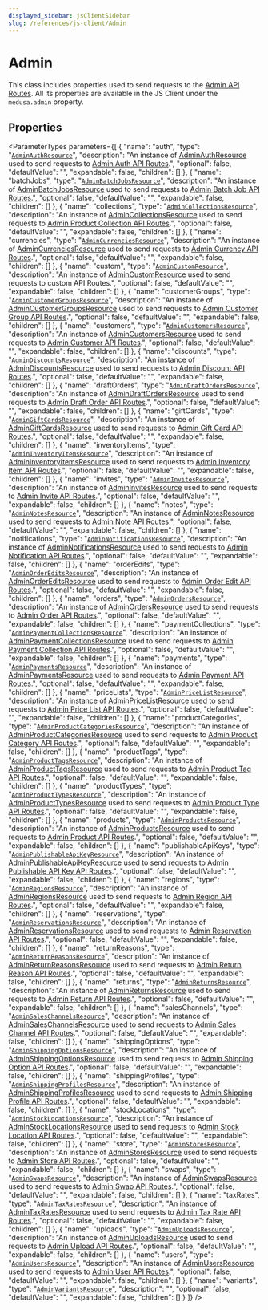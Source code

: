 ```yaml
---
displayed_sidebar: jsClientSidebar
slug: /references/js-client/Admin
---
```



# Admin

This class includes properties used to send requests to the [Admin API Routes](https://docs.medusajs.com/api/admin). All its properties
are available in the JS Client under the `medusa.admin` property.

## Properties

<ParameterTypes parameters={[
  {
    "name": "auth",
    "type": "[`AdminAuthResource`](AdminAuthResource.mdx)",
    "description": "An instance of [AdminAuthResource](AdminAuthResource.mdx) used to send requests to [Admin Auth API Routes](https://docs.medusajs.com/api/admin#auth).",
    "optional": false,
    "defaultValue": "",
    "expandable": false,
    "children": []
  },
  {
    "name": "batchJobs",
    "type": "[`AdminBatchJobsResource`](AdminBatchJobsResource.mdx)",
    "description": "An instance of [AdminBatchJobsResource](AdminBatchJobsResource.mdx) used to send requests to [Admin Batch Job API Routes](https://docs.medusajs.com/api/admin#batch-jobs).",
    "optional": false,
    "defaultValue": "",
    "expandable": false,
    "children": []
  },
  {
    "name": "collections",
    "type": "[`AdminCollectionsResource`](AdminCollectionsResource.mdx)",
    "description": "An instance of [AdminCollectionsResource](AdminCollectionsResource.mdx) used to send requests to [Admin Product Collection API Routes](https://docs.medusajs.com/api/admin#product-collections).",
    "optional": false,
    "defaultValue": "",
    "expandable": false,
    "children": []
  },
  {
    "name": "currencies",
    "type": "[`AdminCurrenciesResource`](AdminCurrenciesResource.mdx)",
    "description": "An instance of [AdminCurrenciesResource](AdminCurrenciesResource.mdx) used to send requests to [Admin Currency API Routes](https://docs.medusajs.com/api/admin#currencies_getcurrencies).",
    "optional": false,
    "defaultValue": "",
    "expandable": false,
    "children": []
  },
  {
    "name": "custom",
    "type": "[`AdminCustomResource`](AdminCustomResource.mdx)",
    "description": "An instance of [AdminCustomResource](AdminCustomResource.mdx) used to send requests to custom API Routes.",
    "optional": false,
    "defaultValue": "",
    "expandable": false,
    "children": []
  },
  {
    "name": "customerGroups",
    "type": "[`AdminCustomerGroupsResource`](AdminCustomerGroupsResource.mdx)",
    "description": "An instance of [AdminCustomerGroupsResource](AdminCustomerGroupsResource.mdx) used to send requests to [Admin Customer Group API Routes](https://docs.medusajs.com/api/admin#customer-groups).",
    "optional": false,
    "defaultValue": "",
    "expandable": false,
    "children": []
  },
  {
    "name": "customers",
    "type": "[`AdminCustomersResource`](AdminCustomersResource.mdx)",
    "description": "An instance of [AdminCustomersResource](AdminCustomersResource.mdx) used to send requests to [Admin Customer API Routes](https://docs.medusajs.com/api/admin#customers).",
    "optional": false,
    "defaultValue": "",
    "expandable": false,
    "children": []
  },
  {
    "name": "discounts",
    "type": "[`AdminDiscountsResource`](AdminDiscountsResource.mdx)",
    "description": "An instance of [AdminDiscountsResource](AdminDiscountsResource.mdx) used to send requests to [Admin Discount API Routes](https://docs.medusajs.com/api/admin#discounts).",
    "optional": false,
    "defaultValue": "",
    "expandable": false,
    "children": []
  },
  {
    "name": "draftOrders",
    "type": "[`AdminDraftOrdersResource`](AdminDraftOrdersResource.mdx)",
    "description": "An instance of [AdminDraftOrdersResource](AdminDraftOrdersResource.mdx) used to send requests to [Admin Draft Order API Routes](https://docs.medusajs.com/api/admin#draft-orders).",
    "optional": false,
    "defaultValue": "",
    "expandable": false,
    "children": []
  },
  {
    "name": "giftCards",
    "type": "[`AdminGiftCardsResource`](AdminGiftCardsResource.mdx)",
    "description": "An instance of [AdminGiftCardsResource](AdminGiftCardsResource.mdx) used to send requests to [Admin Gift Card API Routes](https://docs.medusajs.com/api/admin#gift-cards).",
    "optional": false,
    "defaultValue": "",
    "expandable": false,
    "children": []
  },
  {
    "name": "inventoryItems",
    "type": "[`AdminInventoryItemsResource`](AdminInventoryItemsResource.mdx)",
    "description": "An instance of [AdminInventoryItemsResource](AdminInventoryItemsResource.mdx) used to send requests to [Admin Inventory Item API Routes](https://docs.medusajs.com/api/admin#inventory-items).",
    "optional": false,
    "defaultValue": "",
    "expandable": false,
    "children": []
  },
  {
    "name": "invites",
    "type": "[`AdminInvitesResource`](AdminInvitesResource.mdx)",
    "description": "An instance of [AdminInvitesResource](AdminInvitesResource.mdx) used to send requests to [Admin Invite API Routes](https://docs.medusajs.com/api/admin#invites).",
    "optional": false,
    "defaultValue": "",
    "expandable": false,
    "children": []
  },
  {
    "name": "notes",
    "type": "[`AdminNotesResource`](AdminNotesResource.mdx)",
    "description": "An instance of [AdminNotesResource](AdminNotesResource.mdx) used to send requests to [Admin Note API Routes](https://docs.medusajs.com/api/admin#notes).",
    "optional": false,
    "defaultValue": "",
    "expandable": false,
    "children": []
  },
  {
    "name": "notifications",
    "type": "[`AdminNotificationsResource`](AdminNotificationsResource.mdx)",
    "description": "An instance of [AdminNotificationsResource](AdminNotificationsResource.mdx) used to send requests to [Admin Notification API Routes](https://docs.medusajs.com/api/admin#notifications).",
    "optional": false,
    "defaultValue": "",
    "expandable": false,
    "children": []
  },
  {
    "name": "orderEdits",
    "type": "[`AdminOrderEditsResource`](AdminOrderEditsResource.mdx)",
    "description": "An instance of [AdminOrderEditsResource](AdminOrderEditsResource.mdx) used to send requests to [Admin Order Edit API Routes](https://docs.medusajs.com/api/admin#order-edits).",
    "optional": false,
    "defaultValue": "",
    "expandable": false,
    "children": []
  },
  {
    "name": "orders",
    "type": "[`AdminOrdersResource`](AdminOrdersResource.mdx)",
    "description": "An instance of [AdminOrdersResource](AdminOrdersResource.mdx) used to send requests to [Admin Order API Routes](https://docs.medusajs.com/api/admin#orders).",
    "optional": false,
    "defaultValue": "",
    "expandable": false,
    "children": []
  },
  {
    "name": "paymentCollections",
    "type": "[`AdminPaymentCollectionsResource`](AdminPaymentCollectionsResource.mdx)",
    "description": "An instance of [AdminPaymentCollectionsResource](AdminPaymentCollectionsResource.mdx) used to send requests to [Admin Payment Collection API Routes](https://docs.medusajs.com/api/admin#payment-collections).",
    "optional": false,
    "defaultValue": "",
    "expandable": false,
    "children": []
  },
  {
    "name": "payments",
    "type": "[`AdminPaymentsResource`](AdminPaymentsResource.mdx)",
    "description": "An instance of [AdminPaymentsResource](AdminPaymentsResource.mdx) used to send requests to [Admin Payment API Routes](https://docs.medusajs.com/api/admin#payments).",
    "optional": false,
    "defaultValue": "",
    "expandable": false,
    "children": []
  },
  {
    "name": "priceLists",
    "type": "[`AdminPriceListResource`](AdminPriceListResource.mdx)",
    "description": "An instance of [AdminPriceListResource](AdminPriceListResource.mdx) used to send requests to [Admin Price List API Routes](https://docs.medusajs.com/api/admin#price-lists).",
    "optional": false,
    "defaultValue": "",
    "expandable": false,
    "children": []
  },
  {
    "name": "productCategories",
    "type": "[`AdminProductCategoriesResource`](AdminProductCategoriesResource.mdx)",
    "description": "An instance of [AdminProductCategoriesResource](AdminProductCategoriesResource.mdx) used to send requests to [Admin Product Category API Routes](https://docs.medusajs.com/api/admin#product-categories).",
    "optional": false,
    "defaultValue": "",
    "expandable": false,
    "children": []
  },
  {
    "name": "productTags",
    "type": "[`AdminProductTagsResource`](AdminProductTagsResource.mdx)",
    "description": "An instance of [AdminProductTagsResource](AdminProductTagsResource.mdx) used to send requests to [Admin Product Tag API Routes](https://docs.medusajs.com/api/admin#product-tags).",
    "optional": false,
    "defaultValue": "",
    "expandable": false,
    "children": []
  },
  {
    "name": "productTypes",
    "type": "[`AdminProductTypesResource`](AdminProductTypesResource.mdx)",
    "description": "An instance of [AdminProductTypesResource](AdminProductTypesResource.mdx) used to send requests to [Admin Product Type API Routes](https://docs.medusajs.com/api/admin#product-types).",
    "optional": false,
    "defaultValue": "",
    "expandable": false,
    "children": []
  },
  {
    "name": "products",
    "type": "[`AdminProductsResource`](AdminProductsResource.mdx)",
    "description": "An instance of [AdminProductsResource](AdminProductsResource.mdx) used to send requests to [Admin Product API Routes](https://docs.medusajs.com/api/admin#products).",
    "optional": false,
    "defaultValue": "",
    "expandable": false,
    "children": []
  },
  {
    "name": "publishableApiKeys",
    "type": "[`AdminPublishableApiKeyResource`](AdminPublishableApiKeyResource.mdx)",
    "description": "An instance of [AdminPublishableApiKeyResource](AdminPublishableApiKeyResource.mdx) used to send requests to [Admin Publishable API Key API Routes](https://docs.medusajs.com/api/admin#publishable-api-keys).",
    "optional": false,
    "defaultValue": "",
    "expandable": false,
    "children": []
  },
  {
    "name": "regions",
    "type": "[`AdminRegionsResource`](AdminRegionsResource.mdx)",
    "description": "An instance of [AdminRegionsResource](AdminRegionsResource.mdx) used to send requests to [Admin Region API Routes](https://docs.medusajs.com/api/admin#regions).",
    "optional": false,
    "defaultValue": "",
    "expandable": false,
    "children": []
  },
  {
    "name": "reservations",
    "type": "[`AdminReservationsResource`](AdminReservationsResource.mdx)",
    "description": "An instance of [AdminReservationsResource](AdminReservationsResource.mdx) used to send requests to [Admin Reservation API Routes](https://docs.medusajs.com/api/admin#reservations).",
    "optional": false,
    "defaultValue": "",
    "expandable": false,
    "children": []
  },
  {
    "name": "returnReasons",
    "type": "[`AdminReturnReasonsResource`](AdminReturnReasonsResource.mdx)",
    "description": "An instance of [AdminReturnReasonsResource](AdminReturnReasonsResource.mdx) used to send requests to [Admin Return Reason API Routes](https://docs.medusajs.com/api/admin#return-reasons).",
    "optional": false,
    "defaultValue": "",
    "expandable": false,
    "children": []
  },
  {
    "name": "returns",
    "type": "[`AdminReturnsResource`](AdminReturnsResource.mdx)",
    "description": "An instance of [AdminReturnsResource](AdminReturnsResource.mdx) used to send requests to [Admin Return API Routes](https://docs.medusajs.com/api/admin#returns).",
    "optional": false,
    "defaultValue": "",
    "expandable": false,
    "children": []
  },
  {
    "name": "salesChannels",
    "type": "[`AdminSalesChannelsResource`](AdminSalesChannelsResource.mdx)",
    "description": "An instance of [AdminSalesChannelsResource](AdminSalesChannelsResource.mdx) used to send requests to [Admin Sales Channel API Routes](https://docs.medusajs.com/api/admin#sales-channels).",
    "optional": false,
    "defaultValue": "",
    "expandable": false,
    "children": []
  },
  {
    "name": "shippingOptions",
    "type": "[`AdminShippingOptionsResource`](AdminShippingOptionsResource.mdx)",
    "description": "An instance of [AdminShippingOptionsResource](AdminShippingOptionsResource.mdx) used to send requests to [Admin Shipping Option API Routes](https://docs.medusajs.com/api/admin#shipping-options).",
    "optional": false,
    "defaultValue": "",
    "expandable": false,
    "children": []
  },
  {
    "name": "shippingProfiles",
    "type": "[`AdminShippingProfilesResource`](AdminShippingProfilesResource.mdx)",
    "description": "An instance of [AdminShippingProfilesResource](AdminShippingProfilesResource.mdx) used to send requests to [Admin Shipping Profile API Routes](https://docs.medusajs.com/api/admin#shipping-profiles).",
    "optional": false,
    "defaultValue": "",
    "expandable": false,
    "children": []
  },
  {
    "name": "stockLocations",
    "type": "[`AdminStockLocationsResource`](AdminStockLocationsResource.mdx)",
    "description": "An instance of [AdminStockLocationsResource](AdminStockLocationsResource.mdx) used to send requests to [Admin Stock Location API Routes](https://docs.medusajs.com/api/admin#stock-locations).",
    "optional": false,
    "defaultValue": "",
    "expandable": false,
    "children": []
  },
  {
    "name": "store",
    "type": "[`AdminStoresResource`](AdminStoresResource.mdx)",
    "description": "An instance of [AdminStoresResource](AdminStoresResource.mdx) used to send requests to [Admin Store API Routes](https://docs.medusajs.com/api/admin#store).",
    "optional": false,
    "defaultValue": "",
    "expandable": false,
    "children": []
  },
  {
    "name": "swaps",
    "type": "[`AdminSwapsResource`](AdminSwapsResource.mdx)",
    "description": "An instance of [AdminSwapsResource](AdminSwapsResource.mdx) used to send requests to [Admin Swap API Routes](https://docs.medusajs.com/api/admin#swaps).",
    "optional": false,
    "defaultValue": "",
    "expandable": false,
    "children": []
  },
  {
    "name": "taxRates",
    "type": "[`AdminTaxRatesResource`](AdminTaxRatesResource.mdx)",
    "description": "An instance of [AdminTaxRatesResource](AdminTaxRatesResource.mdx) used to send requests to [Admin Tax Rate API Routes](https://docs.medusajs.com/api/admin#tax-rates).",
    "optional": false,
    "defaultValue": "",
    "expandable": false,
    "children": []
  },
  {
    "name": "uploads",
    "type": "[`AdminUploadsResource`](AdminUploadsResource.mdx)",
    "description": "An instance of [AdminUploadsResource](AdminUploadsResource.mdx) used to send requests to [Admin Upload API Routes](https://docs.medusajs.com/api/admin#uploads).",
    "optional": false,
    "defaultValue": "",
    "expandable": false,
    "children": []
  },
  {
    "name": "users",
    "type": "[`AdminUsersResource`](AdminUsersResource.mdx)",
    "description": "An instance of [AdminUsersResource](AdminUsersResource.mdx) used to send requests to [Admin User API Routes](https://docs.medusajs.com/api/admin#users).",
    "optional": false,
    "defaultValue": "",
    "expandable": false,
    "children": []
  },
  {
    "name": "variants",
    "type": "[`AdminVariantsResource`](AdminVariantsResource.mdx)",
    "description": "",
    "optional": false,
    "defaultValue": "",
    "expandable": false,
    "children": []
  }
]} />
